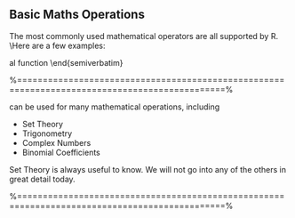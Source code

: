 ## Basic Maths Operations
The most commonly used mathematical operators are all supported by R. \\Here are a few
 examples:
 
 \begin{semiverbatim}
 5 + 3 * 5 # Note the order of operations.
 log (10) # Natural logarithm with base e=2.718282
 log(8,2) # Log to the base 2
 4^2 # 4 raised to the second power
 7/2 # Division
 factorial(4) #Factorial of Four
 sqrt (25) # Square root
 abs (3-7) # Absolute value of 3-7
 pi # The mysterious number \\\
 exp(2) # exponential function
 \end{semiverbatim}
 
 %==============================================================================================%
 
 
 \texttt{R} can be used for many mathematical operations, including
 
 
*  Set Theory
*  Trigonometry
*  Complex Numbers
*  Binomial Coefficients

 Set Theory is always useful to know. We will not go into any of the others in great detail today.
 
 %==============================================================================================%
 
 
